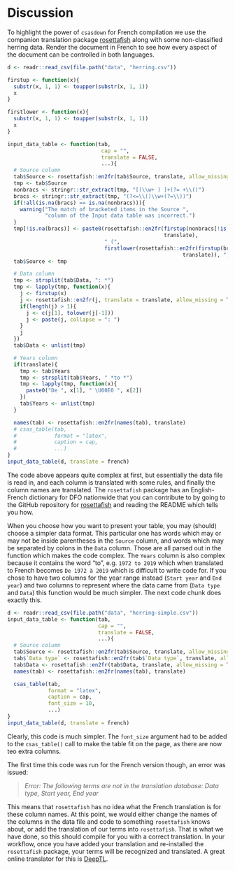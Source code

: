# Discussion

To highlight the power of `csasdown` for French compilation we use the companion translation package [rosettafish](https://github.com/pbs-assess/rosettafish) along with some non-classified herring data. Render the document in French to see how every aspect of the document can be controlled in both languages.

```r
d <- readr::read_csv(file.path("data", "herring.csv"))

firstup <- function(x){
  substr(x, 1, 1) <- toupper(substr(x, 1, 1))
  x
}

firstlower <- function(x){
  substr(x, 1, 1) <- toupper(substr(x, 1, 1))
  x
}

input_data_table <- function(tab,
                              cap = "",
                              translate = FALSE,
                              ...){
  # Source column
  tab$Source <- rosettafish::en2fr(tab$Source, translate, allow_missing = TRUE)
  tmp <- tab$Source
  nonbracs <- stringr::str_extract(tmp, "[(\\w+ ) ]+(?= +\\()")
  bracs <- stringr::str_extract(tmp, "(?<=\\()\\w+(?=\\))")
  if(!all(is.na(bracs) == is.na(nonbracs))){
    warning("The match of bracketed items in the Source ",
            "column of the Input data table was incorrect.")
  }
  tmp[!is.na(bracs)] <- paste0(rosettafish::en2fr(firstup(nonbracs[!is.na(nonbracs)]),
                                                  translate),
                               " (",
                               firstlower(rosettafish::en2fr(firstup(bracs[!is.na(bracs)]),
                                                        translate)), ")")
  tab$Source <- tmp

  # Data column
  tmp <- strsplit(tab$Data, ": *")
  tmp <- lapply(tmp, function(x){
    j <- firstup(x)
    j <- rosettafish::en2fr(j, translate = translate, allow_missing = TRUE)
    if(length(j) > 1){
      j <- c(j[1], tolower(j[-1]))
      j <- paste(j, collapse = ": ")
    }
    j
  })
  tab$Data <- unlist(tmp)

  # Years column
  if(translate){
    tmp <- tab$Years
    tmp <- strsplit(tab$Years, " *to *")
    tmp <- lapply(tmp, function(x){
      paste0("De ", x[1], " \U00E0 ", x[2])
    })
    tab$Years <- unlist(tmp)
  }

  names(tab) <- rosettafish::en2fr(names(tab), translate)
  # csas_table(tab,
  #            format = "latex",
  #            caption = cap,
  #            ...)
}
input_data_table(d, translate = french)
```

The code above appears quite complex at first, but essentially the data file is read in, and each column is translated with some rules, and finally the column names are translated. The `rosettafish` package has an English-French dictionary for DFO nationwide that you can contribute to by going to the GitHub repository for  [rosettafish](https://github.com/pbs-assess/rosettafish) and reading the README which tells you how.

When you choose how you want to present your table, you may (should) choose a simpler data format. This particular one has words which may or may not be inside parentheses in the `Source` column, and words which may be separated by colons in the `Data` column. Those are all parsed out in the function which makes the code complex. The `Years` column is also complex because it contains the word "to", e.g. `1972 to 2019` which when translated to French becomes `De 1972 à 2019` which is difficult to write code for. If you chose to have two columns for the year range instead (`Start year` and `End year`) and two columns to represent where the data came from (`Data type` and `Data`) this function would be much simpler. The next code chunk does exactly this.


```r
d <- readr::read_csv(file.path("data", "herring-simple.csv"))
input_data_table <- function(tab,
                             cap = "",
                             translate = FALSE,
                             ...){
  # Source column
  tab$Source <- rosettafish::en2fr(tab$Source, translate, allow_missing = TRUE)
  tab$`Data type` <- rosettafish::en2fr(tab$`Data type`, translate, allow_missing = TRUE)
  tab$Data <- rosettafish::en2fr(tab$Data, translate, allow_missing = TRUE)
  names(tab) <- rosettafish::en2fr(names(tab), translate)

  csas_table(tab,
             format = "latex",
             caption = cap,
             font_size = 10,
             ...)
}
input_data_table(d, translate = french)
```
Clearly, this code is much simpler. The `font_size` argument had to be added to the `csas_table()` call to make the table fit on the page, as there are now teo extra columns.

The first time this code was run for the French version though, an error was issued:

> *Error: The following terms are not in the translation database: Data type, Start year, End year*

This means that `rosettafish` has no idea what the French translation is for these column names. At this point, we would either change the names of the columns in the data file and code to something `rosettafish` knows about, or add the translation of our terms into `rosettafish`. That is what we have done, so this should compile for you with a correct translation. In your workflow, once you have added your translation and re-installed the `rosettafish` package, your terms will be recognized and translated. A great online translator for this is [DeepTL](https://www.deepl.com/en/home).
